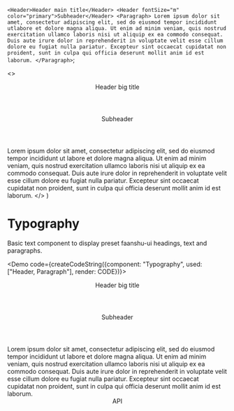 
`
      <Header>Header main title</Header>
      <Header fontSize="m" color="primary">Subheader</Header>
      <Paragraph>
        Lorem ipsum dolor sit amet, consectetur adipiscing elit, sed do eiusmod tempor
        incididunt utlabore et dolore magna aliqua. Ut enim ad minim veniam, quis nostrud
        exercitation ullamco laboris nisi ut aliquip ex ea commodo consequat. Duis aute
        irure dolor in reprehenderit in voluptate velit esse cillum dolore eu fugiat nulla
        pariatur. Excepteur sint occaecat cupidatat non proident, sunt in culpa qui
        officia deserunt mollit anim id est laborum.
      </Paragraph>
`;

  <>
    <Header>Header big title</Header>
    <Header fontSize="m" color="primary">Subheader</Header>
    <Paragraph>
      Lorem ipsum dolor sit amet, consectetur adipiscing elit, sed do eiusmod tempor incididunt ut labore et dolore magna aliqua. Ut enim ad minim veniam, quis nostrud exercitation ullamco laboris nisi ut aliquip ex ea commodo consequat. Duis aute irure dolor in reprehenderit in voluptate velit esse cillum dolore eu fugiat nulla pariatur. Excepteur sint occaecat cupidatat non proident, sunt in culpa qui officia deserunt mollit anim id est laborum.
    </Paragraph>
  </>
)

# Typography
Basic text component to display preset faanshu-ui headings, text and paragraphs.

<Demo code={createCodeString({component: "Typography", used: ["Header, Paragraph"], render: CODE})}>
  <Header>Header big title</Header>
  <Header fontSize="m" color="primary">Subheader</Header>
  <Paragraph>
    Lorem ipsum dolor sit amet, consectetur adipiscing elit, sed do eiusmod tempor incididunt ut labore et dolore magna aliqua. Ut enim ad minim veniam, quis nostrud exercitation ullamco laboris nisi ut aliquip ex ea commodo consequat. Duis aute irure dolor in reprehenderit in voluptate velit esse cillum dolore eu fugiat nulla pariatur. Excepteur sint occaecat cupidatat non proident, sunt in culpa qui officia deserunt mollit anim id est laborum.
  </Paragraph>
</Demo>

<Header anchor as="h2">API</Header>
<ApiTable header="Header" api={HeaderApi} />
<ApiTable header="Paragraph" api={ParagraphApi} />
<ApiTable header="Text" api={TextApi} />